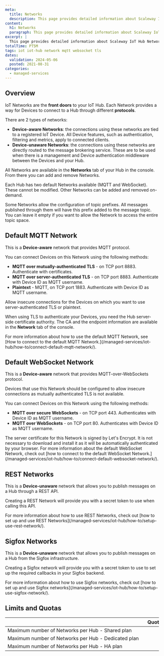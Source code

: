 ```yaml
---
meta:
  title: Networks
  description: This page provides detailed information about Scaleway IoT Hub Networks.
content:
  h1: Networks
  paragraph: This page provides detailed information about Scaleway IoT Hub Networks.
excerpt: |
  This page provides detailed information about Scaleway IoT Hub Networks.
totalTime: PT5M
tags: iot iot-hub network mqtt websocket tls
dates:
  validation: 2024-05-06
  posted: 2021-08-31
categories:
  - managed-services
---
```


## Overview

IoT Networks are the **front doors** to your IoT Hub. Each Network provides a way for Devices to connect to a Hub through different **protocols**.

There are 2 types of networks:

- **Device-aware Networks**: the connections using these networks are tied to a registered IoT Device. All Device features, such as authentication, filtering and metrics, apply to connected clients.
- **Device-unaware Networks**: the connections using these networks are directly routed to the message brokering service. These are to be used when there is a management and Device authentication middleware between the Devices and your Hub.

All Networks are available in the **Networks** tab of your Hub in the console. From there you can add and remove Networks.

Each Hub has two default Networks available (MQTT and WebSocket). These cannot be modified. Other Networks can be added and removed on-demand.

<Message type="note">
  Some Networks allow the configuration of topic prefixes. All messages published through them will have this prefix added to the message topic. You can leave it empty if you want to allow the Network to access the entire topic space.
</Message>

## Default MQTT Network

This is a **Device-aware** network that provides MQTT protocol.

You can connect Devices on this Network using the following methods:

- **MQTT over mutually-authenticated TLS** - on TCP port 8883. Authenticate with certificates.
- **MQTT over server-authenticated TLS** - on TCP port 8883. Authenticate with Device ID as MQTT username.
- **Plaintext** - MQTT, on TCP port 1883. Authenticate with Device ID as MQTT username.

<Message type="note">
  Allow insecure connections for the Devices on which you want to use server-authenticated TLS or plaintext.
</Message>

When using TLS to authenticate your Devices, you need the Hub server-side certificate authority. The CA and the endpoint information are available in the **Network** tab of the console.

<Message type="note">
  For more information about how to use the default MQTT Network, see [How to connect to the default MQTT Network.](/managed-services/iot-hub/how-to/connect-default-mqtt-network/).
</Message>

## Default WebSocket Network

This is a **Device-aware** network that provides MQTT-over-WebSockets protocol.

<Message type="important">
  Devices that use this Network should be configured to allow insecure connections as mutually authenticated TLS is not available.
</Message>

You can connect Devices on this Network using the following methods:

- **MQTT over secure WebSockets** - on TCP port 443. Authenticates with Device ID as MQTT username.
- **MQTT over WebSockets** - on TCP port 80. Authenticates with Device ID as MQTT username.

<Message type="note">
  The server certificate for this Network is signed by Let's Encrypt. It is not necessary to download and install it as it will be automatically authenticated by your browser.
</Message>

<Message type="tip">
  For more information about the default WebSocket Network, check out [how to connect to the default WebSocket Network.](/managed-services/iot-hub/how-to/connect-default-websocket-network/).
</Message>

## REST Networks

This is a **Device-unaware** network that allows you to publish messages on a Hub through a REST API.

Creating a REST Network will provide you with a secret token to use when calling this API.

<Message type="note">
  For more information about how to use REST Networks, check out [how to set up and use REST Networks](/managed-services/iot-hub/how-to/setup-use-rest-network/).
</Message>

## Sigfox Networks

This is a **Device-unaware** network that allows you to publish messages on a Hub from the Sigfox infrastructure.

Creating a Sigfox network will provide you with a secret token to use to set up the required callbacks in your Sigfox backend.

<Message type="note">
  For more information about how to use Sigfox networks, check out [how to set up and use Sigfox networks](/managed-services/iot-hub/how-to/setup-use-sigfox-network/).
</Message>

## Limits and Quotas

| &nbsp;&nbsp;&nbsp;&nbsp;&nbsp;&nbsp;&nbsp;&nbsp;&nbsp;&nbsp;&nbsp;&nbsp;&nbsp;&nbsp;&nbsp;&nbsp;&nbsp;&nbsp;&nbsp;&nbsp;&nbsp;&nbsp;&nbsp;&nbsp;&nbsp;&nbsp;&nbsp;&nbsp;&nbsp;&nbsp;&nbsp;&nbsp;&nbsp;&nbsp;&nbsp;&nbsp;&nbsp;&nbsp;&nbsp;&nbsp;&nbsp;&nbsp;&nbsp;&nbsp;&nbsp;&nbsp;&nbsp;&nbsp;&nbsp;&nbsp;&nbsp;&nbsp;&nbsp;&nbsp;&nbsp;&nbsp;&nbsp;&nbsp;&nbsp;&nbsp;&nbsp;&nbsp;&nbsp;&nbsp;&nbsp;&nbsp;&nbsp;&nbsp;&nbsp;&nbsp;&nbsp;&nbsp;&nbsp;&nbsp;&nbsp;&nbsp;&nbsp;&nbsp;&nbsp;&nbsp;&nbsp;&nbsp;&nbsp;&nbsp;&nbsp;&nbsp;&nbsp;&nbsp;&nbsp;&nbsp;&nbsp;&nbsp;&nbsp;&nbsp;&nbsp;&nbsp;&nbsp;&nbsp;&nbsp;&nbsp;&nbsp;&nbsp;&nbsp; | Quotas | Limits |
|:----------------------------------------|:------:|:------:|
| Maximum number of Networks per Hub - Shared plan    |  | 100 |
| Maximum number of Networks per Hub - Dedicated plan |  | 100 |
| Maximum number of Networks per Hub - HA plan        |  | 100 |


